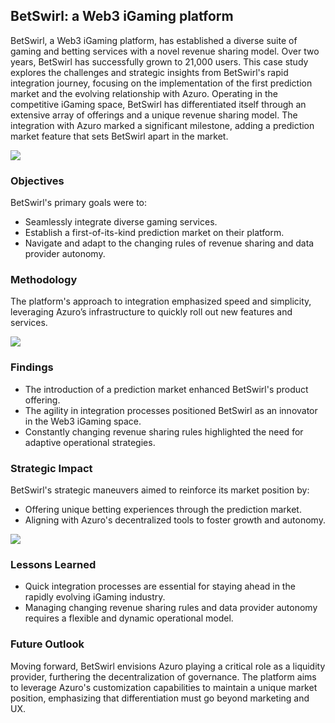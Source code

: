 
## BetSwirl: a Web3 iGaming platform

BetSwirl, a Web3 iGaming platform, has established a diverse suite of gaming and betting services with a novel revenue sharing model. Over two years, BetSwirl has successfully grown to 21,000 users. This case study explores the challenges and strategic insights from BetSwirl's rapid integration journey, focusing on the implementation of the first prediction market and the evolving relationship with Azuro.
Operating in the competitive iGaming space, BetSwirl has differentiated itself through an extensive array of offerings and a unique revenue sharing model. The integration with Azuro marked a significant milestone, adding a prediction market feature that sets BetSwirl apart in the market.

<Image
  src="images/cases/betswirl.png"
  width={2000}
  height={1000}
/>

### Objectives

BetSwirl's primary goals were to:

- Seamlessly integrate diverse gaming services.
- Establish a first-of-its-kind prediction market on their platform.
- Navigate and adapt to the changing rules of revenue sharing and data provider autonomy.

### Methodology

The platform's approach to integration emphasized speed and simplicity, leveraging Azuro’s infrastructure to quickly roll out new features and services.

<Image
  src="images/cases/betswirl-sports.png"
  width={2000}
  height={1000}
/>

### Findings

- The introduction of a prediction market enhanced BetSwirl's product offering.
- The agility in integration processes positioned BetSwirl as an innovator in the Web3 iGaming space.
- Constantly changing revenue sharing rules highlighted the need for adaptive operational strategies.

### Strategic Impact

BetSwirl's strategic maneuvers aimed to reinforce its market position by:

- Offering unique betting experiences through the prediction market.
- Aligning with Azuro's decentralized tools to foster growth and autonomy.

<Image
  src="images/cases/betswirl-cointoss.png"
  width={2000}
  height={1000}
/>

### Lessons Learned

- Quick integration processes are essential for staying ahead in the rapidly evolving iGaming industry.
- Managing changing revenue sharing rules and data provider autonomy requires a flexible and dynamic operational model.

### Future Outlook
Moving forward, BetSwirl envisions Azuro playing a critical role as a liquidity provider, furthering the decentralization of governance. The platform aims to leverage Azuro's customization capabilities to maintain a unique market position, emphasizing that differentiation must go beyond marketing and UX.

